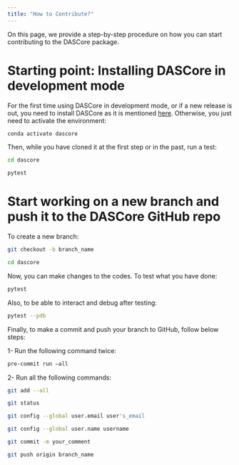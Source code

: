 ```yaml
---
title: "How to Contribute?"
---
```


On this page, we provide a step-by-step procedure on how you can start contributing to the DASCore package.

# Starting point: Installing DASCore in development mode

For the first time using DASCore in development mode, or if a new release is out, you need to install DASCore as it is mentioned [here](https://dascore.org/contributing/dev_install.html).
Otherwise, you just need to activate the environment:

```bash
conda activate dascore
```

Then, while you have cloned it at the first step or in the past, run a test:

```bash
cd dascore
```

```bash
pytest
```


# Start working on a new branch and push it to the DASCore GitHub repo

To create a new branch:

```bash
git checkout -b branch_name
```

```bash
cd dascore
```

Now, you can make changes to the codes. To test what you have done:

```bash
pytest
```

Also, to be able to interact and debug after testing:

```bash
pytest --pdb
```

Finally, to make a commit and push your branch to GitHub, follow below steps:

1- Run the following command twice:

```bash
pre-commit run –all
```

2- Run all the following commands:

```bash
git add --all
```

```bash
git status
```

```bash
git config --global user.email user's_email
```

```bash
git config --global user.name username
```

```bash
git commit -m your_comment
```

```bash
git push origin branch_name
```
